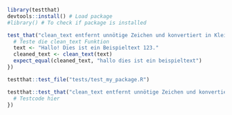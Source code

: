 ```r
library(testthat)
devtools::install() # Load package
#library() # To check if package is installed
```


```r
test_that("clean_text entfernt unnötige Zeichen und konvertiert in Kleinbuchstaben", {
  # Teste die clean_text Funktion
  text <- "Hallo! Dies ist ein Beispieltext 123."
  cleaned_text <- clean_text(text)
  expect_equal(cleaned_text, "hallo dies ist ein beispieltext")
})
```


```r
testthat::test_file("tests/test_my_package.R")

testthat::test_that("clean_text entfernt unnötige Zeichen und konvertiert in Kleinbuchstaben", {
  # Testcode hier
})
```

